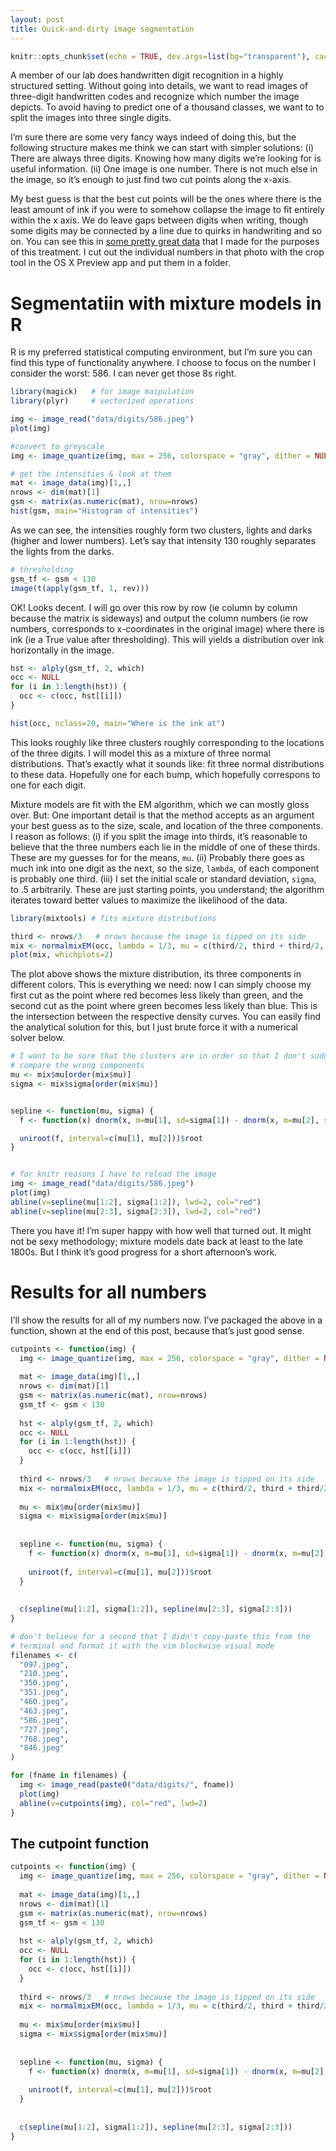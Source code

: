 ```yaml
---
layout: post
title: Quick-and-dirty image segmentation
---
```


```r
knitr::opts_chunk$set(echo = TRUE, dev.args=list(bg="transparent"), cache=T)
```

A member of our lab does handwritten digit recognition in a highly structured
setting. Without going into details, we want to read images of three-digit
handwritten codes and recognize which number the image depicts. To avoid having
to predict one of a thousand classes, we want to to split the images into
three single digits.

I'm sure there are some very fancy ways indeed of doing this, but the following
structure makes me think we can start with simpler solutions:
(i) There are always three digits. Knowing how many digits we're looking for is
useful information. (ii) One image is one number. There is not much else in the
image, so it's enough to just find two cut points along the x-axis.

My best guess is that the best cut points will be the ones where there is the 
least amount of ink if you were to somehow collapse the image to fit entirely 
within the x axis. We do leave gaps between digits when writing, though some 
digits may be connected by a line due to quirks in handwriting and so on. You
can see this in [some pretty great data](/assets/great_trainingdata.jpg) that I
made for the purposes of this treatment. I cut out the individual numbers in
that photo with the crop tool in the OS X Preview app and put them in a folder.

# Segmentatiin with mixture models in R
R is my preferred statistical computing environment, but I'm sure you can find
this type of functionality anywhere. I choose to focus on the number I consider the
worst: 586. I can never get those 8s right.
```r
library(magick)   # for image maipulation
library(plyr)     # vectorized operations

img <- image_read("data/digits/586.jpeg")
plot(img)

#convert to greyscale
img <- image_quantize(img, max = 256, colorspace = "gray", dither = NULL, treedepth = NULL)

# get the intensities & look at them
mat <- image_data(img)[1,,]
nrows <- dim(mat)[1]
gsm <- matrix(as.numeric(mat), nrow=nrows)
hist(gsm, main="Histogram of intensities")
```

As we can see, the intensities roughly form two clusters, lights and darks (higher and lower numbers).
Let's say that intensity 130 roughly separates the lights from the darks.


```r
# thresholding
gsm_tf <- gsm < 130
image(t(apply(gsm_tf, 1, rev)))
```

OK! Looks decent. I will go over this row by row (ie column by column because
the matrix is sideways) and output the column numbers (ie row numbers,
corresponds to x-coordinates in the original image) where there is ink (ie a
True value after thresholding). This will yields a distribution over ink
horizontally in the image.

```r
hst <- alply(gsm_tf, 2, which)
occ <- NULL
for (i in 1:length(hst)) {
  occ <- c(occ, hst[[i]])
}

hist(occ, nclass=20, main="Where is the ink at")
```

This looks roughly like three clusters roughly corresponding to the locations of 
the three digits. I will model this as a mixture of three normal distributions. 
That's exactly what it sounds like: fit three normal distributions to these 
data. Hopefully one for each bump, which hopefully correspons to one for each
digit.

Mixture models are fit with the EM algorithm, which we can mostly gloss over. 
But: One important detail is that the method accepts as an argument your best
guess as to the size, scale, and location of the three components. I reason as
follows: (i) if you split the image into thirds, it's reasonable to believe that
the three numbers each lie in the middle of one of these thirds. These are my
guesses for for the means, `mu`. (ii) Probably there goes as much ink into one
digit as the next, so the size, `lambda`, of each component is probably one
third. (iii) I set the initial scale or standard deviation, `sigma`, to .5
arbitrarily. These are just starting points, you understand; the algorithm
iterates toward better values to maximize the likelihood of the data.

```r
library(mixtools) # fits mixture distributions

third <- nrows/3   # nrows because the image is tipped on its side
mix <- normalmixEM(occ, lambda = 1/3, mu = c(third/2, third + third/2, 2*third + third/2), sigma = .5)
plot(mix, whichplots=2)
```

The plot above shows the mixture distribution, its three components in different
colors. This is everything we need: now I can simply choose my first cut as the
point where red becomes less likely than green, and the second cut as the point
where green becomes less likely than blue. This is the intersection between the
respective density curves. You can easily find the analytical solution for this,
but I just brute force it with a numerical solver below.

```r
# I want to be sure that the clusters are in order so that I don't suddenly
# compare the wrong components
mu <- mix$mu[order(mix$mu)]
sigma <- mix$sigma[order(mix$mu)]


sepline <- function(mu, sigma) {
  f <- function(x) dnorm(x, m=mu[1], sd=sigma[1]) - dnorm(x, m=mu[2], sd=sigma[2])

  uniroot(f, interval=c(mu[1], mu[2]))$root
}


# for knitr reasons I have to reload the image
img <- image_read("data/digits/586.jpeg")
plot(img)
abline(v=sepline(mu[1:2], sigma[1:2]), lwd=2, col="red")
abline(v=sepline(mu[2:3], sigma[2:3]), lwd=2, col="red")
```

There you have it! I'm super happy with how well that turned out. It might not be
sexy methodology; mixture models date back at least to the late 1800s. But I think 
it's good progress for a short afternoon's work.

# Results for all numbers
I'll show the results for all of my numbers now. I've packaged the above in a 
function, shown at the end of this post, because that's just good sense.
```r
cutpoints <- function(img) {
  img <- image_quantize(img, max = 256, colorspace = "gray", dither = NULL, treedepth = NULL)
  
  mat <- image_data(img)[1,,]
  nrows <- dim(mat)[1]
  gsm <- matrix(as.numeric(mat), nrow=nrows)
  gsm_tf <- gsm < 130
  
  hst <- alply(gsm_tf, 2, which)
  occ <- NULL
  for (i in 1:length(hst)) {
    occ <- c(occ, hst[[i]])
  }
  
  third <- nrows/3   # nrows because the image is tipped on its side
  mix <- normalmixEM(occ, lambda = 1/3, mu = c(third/2, third + third/2, 2*third + third/2), sigma = .5)
  
  mu <- mix$mu[order(mix$mu)]
  sigma <- mix$sigma[order(mix$mu)]
  
  
  sepline <- function(mu, sigma) {
    f <- function(x) dnorm(x, m=mu[1], sd=sigma[1]) - dnorm(x, m=mu[2], sd=sigma[2])
  
    uniroot(f, interval=c(mu[1], mu[2]))$root
  }
  
  
  c(sepline(mu[1:2], sigma[1:2]), sepline(mu[2:3], sigma[2:3]))
}
```

```r
# don't believe for a second that I didn't copy-paste this from the 
# terminal and format it with the vim blockwise visual mode
filenames <- c(
  "097.jpeg",
  "210.jpeg",
  "350.jpeg",
  "351.jpeg",
  "460.jpeg",
  "463.jpeg",
  "586.jpeg",
  "727.jpeg",
  "768.jpeg",
  "846.jpeg"
)

for (fname in filenames) {
  img <- image_read(paste0("data/digits/", fname))
  plot(img)
  abline(v=cutpoints(img), col="red", lwd=2)
}

```

## The cutpoint function
```r
cutpoints <- function(img) {
  img <- image_quantize(img, max = 256, colorspace = "gray", dither = NULL, treedepth = NULL)
  
  mat <- image_data(img)[1,,]
  nrows <- dim(mat)[1]
  gsm <- matrix(as.numeric(mat), nrow=nrows)
  gsm_tf <- gsm < 130
  
  hst <- alply(gsm_tf, 2, which)
  occ <- NULL
  for (i in 1:length(hst)) {
    occ <- c(occ, hst[[i]])
  }
  
  third <- nrows/3   # nrows because the image is tipped on its side
  mix <- normalmixEM(occ, lambda = 1/3, mu = c(third/2, third + third/2, 2*third + third/2), sigma = .5)
  
  mu <- mix$mu[order(mix$mu)]
  sigma <- mix$sigma[order(mix$mu)]
  
  
  sepline <- function(mu, sigma) {
    f <- function(x) dnorm(x, m=mu[1], sd=sigma[1]) - dnorm(x, m=mu[2], sd=sigma[2])
  
    uniroot(f, interval=c(mu[1], mu[2]))$root
  }
  
  
  c(sepline(mu[1:2], sigma[1:2]), sepline(mu[2:3], sigma[2:3]))
}
```
